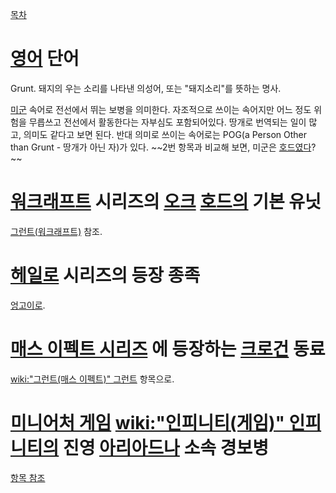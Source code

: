 [[목차]]
= [[영어]] 단어 = 
Grunt. 돼지의 우는 소리를 나타낸 의성어, 또는 "돼지소리"를 뜻하는 명사.

[[미군]] 속어로 전선에서 뛰는 보병을 의미한다. 자조적으로 쓰이는 속어지만 어느 정도 위험을 무릅쓰고 전선에서 활동한다는 자부심도 포함되어있다. 땅개로 번역되는 일이 많고, 의미도 같다고 보면 된다. 반대 의미로 쓰이는 속어로는 POG(a Person Other than Grunt - 땅개가 아닌 자)가 있다. ~~2번 항목과 비교해 보면, 미군은 [[호드(워크래프트)|호드]]였다?~~

= [[워크래프트]] 시리즈의 [[오크]] [[호드]]의 기본 유닛 =
[[그런트(워크래프트)]] 참조.

= [[헤일로]] 시리즈의 등장 종족 =
[[엉고이]]로.
= [[매스 이펙트 시리즈]] 에 등장하는 [[크로건]] 동료 =
[[wiki:"그런트(매스 이펙트)" 그런트]] 항목으로.
= [[미니어처 게임]] [[wiki:"인피니티(게임)" 인피니티]]의 진영 [[아리아드나]] 소속 경보병 =
[[그런트(인피니티)|항목 참조]]
